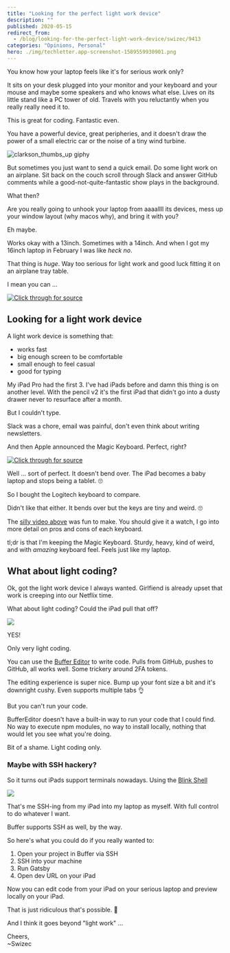```yaml
---
title: "Looking for the perfect light work device"
description: ""
published: 2020-05-15
redirect_from:
  - /blog/looking-for-the-perfect-light-work-device/swizec/9413
categories: "Opinions, Personal"
hero: ./img/techletter.app-screenshot-1589559930901.png
---
```


You know how your laptop feels like it's for serious work only?

It sits on your desk plugged into your monitor and your keyboard and your mouse and maybe some speakers and who knows what else. Lives on its little stand like a PC tower of old. Travels with you reluctantly when you really really need it to.

This is great for coding. Fantastic even.

You have a powerful device, great peripheries, and it doesn't draw the power of a small electric car or the noise of a tiny wind turbine.

![clarkson_thumbs_up giphy](./img/media-6WJroWFPN2LyE-giphy.gif)

But sometimes you just want to send a quick email. Do some light work on an airplane. Sit back on the couch scroll through Slack and answer GitHub comments while a good-not-quite-fantastic show plays in the background.

What then?

Are you really going to unhook your laptop from aaaallll its devices, mess up your window layout (why macos why), and bring it with you?

Eh maybe.

Works okay with a 13inch. Sometimes with a 14inch. And when I got my 16inch laptop in February I was like _heck no_.

That thing is _huge_. Way too serious for light work and good luck fitting it on an airplane tray table.

I mean you can ...

[![Click through for source](./img/techletter.app-screenshot-1589559930901.png)](https://twitter.com/Swizec/status/1229544743308124160)

## Looking for a light work device

A light work device is something that:

- works fast
- big enough screen to be comfortable
- small enough to feel casual
- good for typing

My iPad Pro had the first 3. I've had iPads before and damn this thing is on another level. With the pencil v2 it's the first iPad that didn't go into a dusty drawer never to resurface after a month.

But I couldn't type.

Slack was a chore, email was painful, don't even think about writing newsletters.

And then Apple announced the Magic Keyboard. Perfect, right?

[![Click through for source](./img/techletter.app-screenshot-1589559932446.png)](https://www.youtube.com/watch?v=okKkMrYSKeA)

Well ... sort of perfect. It doesn't bend over. The iPad becomes a baby laptop and stops being a tablet. 🙄

So I bought the Logitech keyboard to compare.

Didn't like that either. It bends over but the keys are tiny and weird. 🙄

The [silly video above](https://www.youtube.com/watch?v=okKkMrYSKeA) was fun to make. You should give it a watch, I go into more detail on pros and cons of each keyboard.

tl;dr is that I'm keeping the Magic Keyboard. Sturdy, heavy, kind of weird, and with _amazing_ keyboard feel. Feels just like my laptop.

## What about light coding?

Ok, got the light work device I always wanted. Girlfiend is already upset that work is creeping into our Netflix time.

What about light coding? Could the iPad pull that off?

![](./img/0pb4S9m.png)

YES!

Only very light coding.

You can use the [Buffer Editor](https://buffereditor.com/) to write code. Pulls from GitHub, pushes to GitHub, all works well. Some trickery around 2FA tokens.

The editing experience is super nice. Bump up your font size a bit and it's downright cushy. Even supports multiple tabs 👌

But you can't run your code.

BufferEditor doesn't have a built-in way to run your code that I could find. No way to execute npm modules, no way to install locally, nothing that would let you see what you're doing.

Bit of a shame. Light coding only.

### Maybe with SSH hackery?

So it turns out iPads support terminals nowadays. Using the [Blink Shell](https://blink.sh/)

![](./img/PXYabsq.png)

That's me SSH-ing from my iPad into my laptop as myself. With full control to do whatever I want.

Buffer supports SSH as well, by the way.

So here's what you could do if you really wanted to:

1.  Open your project in Buffer via SSH
2.  SSH into your machine
3.  Run Gatsby
4.  Open dev URL on your iPad

Now you can edit code from your iPad on your serious laptop and preview locally on your iPad.

That is just ridiculous that's possible. 🤯

And I think it goes beyond "light work" ...

Cheers,  
~Swizec

